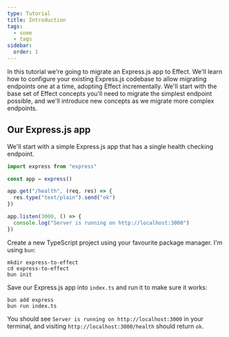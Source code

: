 ```yaml
---
type: Tutorial
title: Introduction
tags:
  - some
  - tags
sidebar:
  order: 1
---
```


In this tutorial we're going to migrate an Express.js app to Effect. We'll learn
how to configure your existing Express.js codebase to allow migrating endpoints
one at a time, adopting Effect incrementally. We'll start with the base set of
Effect concepts you'll need to migrate the simplest endpoint possible, and we'll
introduce new concepts as we migrate more complex endpoints.

## Our Express.js app

We'll start with a simple Express.js app that has a single health checking
endpoint.

```ts twoslash
import express from "express"

const app = express()

app.get("/health", (req, res) => {
  res.type("text/plain").send("ok")
})

app.listen(3000, () => {
  console.log("Server is running on http://localhost:3000")
})
```

Create a new TypeScript project using your favourite package manager. I'm using
`bun`:

```shell
mkdir express-to-effect
cd express-to-effect
bun init
```

Save our Express.js app into `index.ts` and run it to make sure it works:

```shell
bun add express
bun run index.ts
```

You should see `Server is running on http://localhost:3000` in your terminal,
and visiting `http://localhost:3000/health` should return `ok`.

